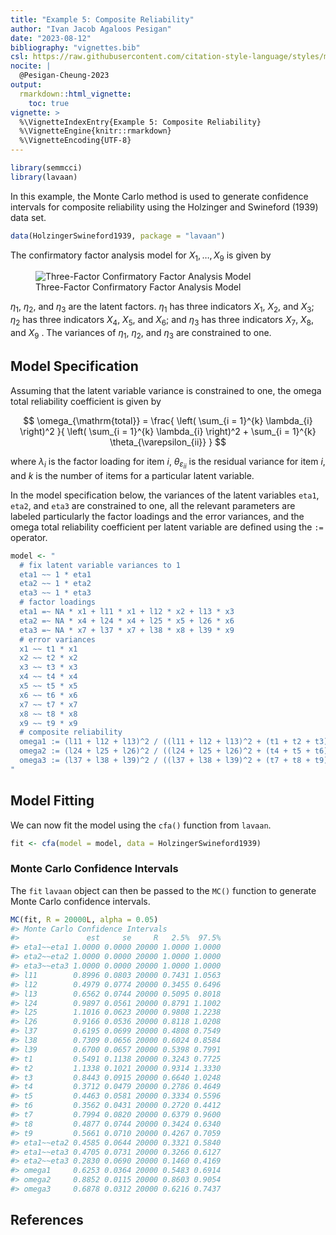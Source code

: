 ```yaml
---
title: "Example 5: Composite Reliability"
author: "Ivan Jacob Agaloos Pesigan"
date: "2023-08-12"
bibliography: "vignettes.bib"
csl: https://raw.githubusercontent.com/citation-style-language/styles/master/apa.csl
nocite: |
  @Pesigan-Cheung-2023
output:
  rmarkdown::html_vignette:
    toc: true
vignette: >
  %\VignetteIndexEntry{Example 5: Composite Reliability}
  %\VignetteEngine{knitr::rmarkdown}
  %\VignetteEncoding{UTF-8}
---
```


<!-- vignettes/example-5-composite-reliability.Rmd is generated from .setup/vignettes/example-5-composite-reliability.Rmd.orig. Please edit that file -->






```r
library(semmcci)
library(lavaan)
```

In this example,
the Monte Carlo method is used to generate confidence intervals
for composite reliability
using the Holzinger and Swineford (1939) data set.


```r
data(HolzingerSwineford1939, package = "lavaan")
```

\noindent The confirmatory factor analysis model for $X_{1}, \dots, X_{9}$
is given by

![Three-Factor Confirmatory Factor Analysis Model](https://raw.githubusercontent.com/jeksterslab/semmcci/main/.setup/latex/figures/png/cfa.png)

\noindent $\eta_{1}$, $\eta_{2}$, and $\eta_{3}$ are the latent factors.
$\eta_{1}$ has three indicators $X_{1}$, $X_{2}$, and $X_{3}$;
$\eta_{2}$ has three indicators $X_{4}$, $X_{5}$, and $X_{6}$; and
$\eta_{3}$ has three indicators $X_{7}$, $X_{8}$, and $X_{9}$ .
The variances of $\eta_{1}$, $\eta_{2}$, and $\eta_{3}$ are constrained to one.

## Model Specification

Assuming that the latent variable variance is constrained to one,
the omega total reliability coefficient is given by

$$
  \omega_{\mathrm{total}}
  =
  \frac{
  \left(
  \sum_{i = 1}^{k}
  \lambda_{i}
  \right)^2
  }{
  \left(
  \sum_{i = 1}^{k}
  \lambda_{i}
  \right)^2
  +
  \sum_{i = 1}^{k}
  \theta_{\varepsilon_{ii}}
  }
$$

\noindent where $\lambda_{i}$ is the factor loading for item $i$,
$\theta_{\varepsilon_{ii}}$ is the residual variance for item $i$,
and $k$ is the number of items for a particular latent variable.

In the model specification below,
the variances of the latent variables `eta1`, `eta2`, and `eta3` are constrained to one,
all the relevant parameters are labeled particularly the factor loadings and the error variances,
and the omega total reliability coefficient per latent variable are defined
using the `:=` operator.


```r
model <- "
  # fix latent variable variances to 1
  eta1 ~~ 1 * eta1
  eta2 ~~ 1 * eta2
  eta3 ~~ 1 * eta3
  # factor loadings
  eta1 =~ NA * x1 + l11 * x1 + l12 * x2 + l13 * x3
  eta2 =~ NA * x4 + l24 * x4 + l25 * x5 + l26 * x6
  eta3 =~ NA * x7 + l37 * x7 + l38 * x8 + l39 * x9
  # error variances
  x1 ~~ t1 * x1
  x2 ~~ t2 * x2
  x3 ~~ t3 * x3
  x4 ~~ t4 * x4
  x5 ~~ t5 * x5
  x6 ~~ t6 * x6
  x7 ~~ t7 * x7
  x8 ~~ t8 * x8
  x9 ~~ t9 * x9
  # composite reliability
  omega1 := (l11 + l12 + l13)^2 / ((l11 + l12 + l13)^2 + (t1 + t2 + t3))
  omega2 := (l24 + l25 + l26)^2 / ((l24 + l25 + l26)^2 + (t4 + t5 + t6))
  omega3 := (l37 + l38 + l39)^2 / ((l37 + l38 + l39)^2 + (t7 + t8 + t9))
"
```

## Model Fitting

We can now fit the model using the `cfa()` function from `lavaan`.


```r
fit <- cfa(model = model, data = HolzingerSwineford1939)
```

### Monte Carlo Confidence Intervals

The `fit` `lavaan` object can then be passed to the `MC()` function
to generate Monte Carlo confidence intervals.


```r
MC(fit, R = 20000L, alpha = 0.05)
#> Monte Carlo Confidence Intervals
#>               est     se     R   2.5%  97.5%
#> eta1~~eta1 1.0000 0.0000 20000 1.0000 1.0000
#> eta2~~eta2 1.0000 0.0000 20000 1.0000 1.0000
#> eta3~~eta3 1.0000 0.0000 20000 1.0000 1.0000
#> l11        0.8996 0.0803 20000 0.7431 1.0563
#> l12        0.4979 0.0774 20000 0.3455 0.6496
#> l13        0.6562 0.0744 20000 0.5095 0.8018
#> l24        0.9897 0.0561 20000 0.8791 1.1002
#> l25        1.1016 0.0623 20000 0.9808 1.2238
#> l26        0.9166 0.0536 20000 0.8118 1.0208
#> l37        0.6195 0.0699 20000 0.4808 0.7549
#> l38        0.7309 0.0656 20000 0.6024 0.8584
#> l39        0.6700 0.0657 20000 0.5398 0.7991
#> t1         0.5491 0.1138 20000 0.3243 0.7725
#> t2         1.1338 0.1021 20000 0.9314 1.3330
#> t3         0.8443 0.0915 20000 0.6640 1.0248
#> t4         0.3712 0.0479 20000 0.2786 0.4649
#> t5         0.4463 0.0581 20000 0.3334 0.5596
#> t6         0.3562 0.0431 20000 0.2720 0.4412
#> t7         0.7994 0.0820 20000 0.6379 0.9600
#> t8         0.4877 0.0744 20000 0.3424 0.6340
#> t9         0.5661 0.0710 20000 0.4267 0.7059
#> eta1~~eta2 0.4585 0.0644 20000 0.3321 0.5840
#> eta1~~eta3 0.4705 0.0731 20000 0.3266 0.6127
#> eta2~~eta3 0.2830 0.0690 20000 0.1460 0.4169
#> omega1     0.6253 0.0364 20000 0.5483 0.6914
#> omega2     0.8852 0.0115 20000 0.8603 0.9054
#> omega3     0.6878 0.0312 20000 0.6216 0.7437
```

## References
